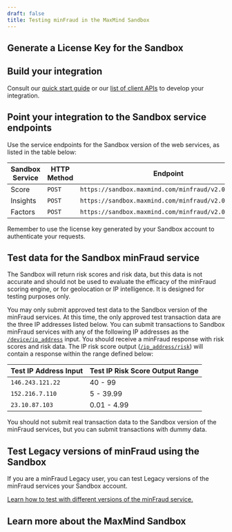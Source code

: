 ```yaml
---
draft: false
title: Testing minFraud in the MaxMind Sandbox
---
```



<SandboxIntro />

## Generate a License Key for the Sandbox

<SandboxLicenseKey />

## Build your integration

Consult our [quick start guide](/minfraud/evaluate-a-transaction?lang=en) or our
[list of client APIs](/minfraud/evaluate-a-transaction?lang=en#links-to-maxmind-client-apis)
to develop your integration.

## Point your integration to the Sandbox service endpoints

Use the service endpoints for the Sandbox version of the web services, as listed
in the table below:

| Sandbox Service | HTTP Method | Endpoint                                             |
| --------------- | ----------- | ---------------------------------------------------- |
| Score           | `POST`      | `https://sandbox.maxmind.com/minfraud/v2.0/score`    |
| Insights        | `POST`      | `https://sandbox.maxmind.com/minfraud/v2.0/insights` |
| Factors         | `POST`      | `https://sandbox.maxmind.com/minfraud/v2.0/factors`  |

Remember to use the license key generated by your Sandbox account to
authenticate your requests.

## Test data for the Sandbox minFraud service

<Alert type="info">
The Sandbox will return risk scores and risk data, but this data is not
accurate and should not be used to evaluate the efficacy of the minFraud
scoring engine, or for geolocation or IP intelligence. It is designed
for testing purposes only.
</Alert>

You may only submit approved test data to the Sandbox version of the minFraud
services. At this time, the only approved test transaction data are the three IP
addresses listed below. You can submit transactions to Sandbox minFraud services
with any of the following IP addresses as the
[`/device/ip_address`](/minfraud/api-documentation/requests?lang=en#schema--request--device__ip_address)
input. You should receive a minFraud response with risk scores and risk data.
The IP risk score output
([`/ip_address/risk`](/minfraud/api-documentation/responses?lang=en#schema--response--ip-address__risk))
will contain a response within the range defined below:

| Test IP Address Input | Test IP Risk Score Output Range |
| --------------------- | ------------------------------- |
| `146.243.121.22`      | 40 - 99                         |
| `152.216.7.110`       | 5 - 39.99                       |
| `23.10.87.103`        | 0.01 - 4.99                     |

You should not submit real transaction data to the Sandbox version of the
minFraud services, but you can submit transactions with dummy data.

## Test Legacy versions of minFraud using the Sandbox

If you are a minFraud Legacy user, you can test Legacy versions of the minFraud
services your Sandbox account.

[Learn how to test with different versions of the minFraud service.](/minfraud/minfraud-legacy?lang=en#select-the-proper-legacy-version-for-testing)

<SandboxLimits />

## Learn more about the MaxMind Sandbox

<SandboxLearnMore />
